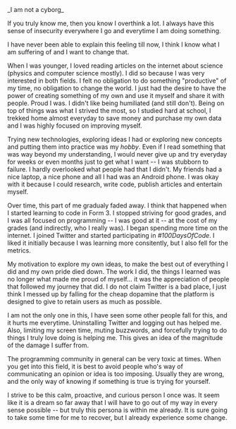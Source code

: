 

<BlogHead title={title} description={description} date={date} />
_I am not a cyborg_

If you truly know me, then you know I overthink a lot.
I always have this sense of insecurity everywhere I go and everytime I am doing something.

I have never been able to explain this feeling till now, I think I know what I am suffering of and I want to change that.

When I was younger, I loved reading articles on the internet about science (physics and computer science mostly). I did so because I was very interested in both fields.
I felt no obligation to do something "productive" of my time, no obligation to change the world. I just had the desire to have the power of creating something of my own and use it myself and share it with people.
Proud I was. I didn't like being humiliated (and still don't). Being on top of things was what I strived the most, so I studied hard at school, I trekked home almost everyday to save money and purchase my own data and I was highly focused on improving myself.

Trying new technologies, exploring ideas I had or exploring new concepts and putting them into practice was my _hobby_. Even if I read something that was way beyond my understanding, I would never give up and try everyday for weeks or even months just to get what I want -- I was stubborn to failure.
I hardly overlooked what people had that I didn't. My friends had a nice laptop, a nice phone and all I had was an Android phone. I was okay with it because I could research, write code, publish articles and entertain myself.

Over time, this part of me gradualy faded away. I think that happened when I started learning to code in Form 3. I stopped striving for good grades, and I was all focused on programming -- I was good at it -- at the cost of my grades (and indirectly, who I really was).
I began spending more time on the internet. I joined Twitter and started participating in _#100DaysOfCode_. I liked it initially because I was learning more consitently, but I also fell for the metrics.

My motivation to explore my own ideas, to make the best out of everything I did and my own pride died down. The work I did, the things I learned was no longer what made me proud of myself... it was the appreciation of people that followed my journey that did.
I do not claim Twitter is a bad place, I just think I messed up by falling for the cheap dopamine that the platform is designed to give to retain users as much as possible.

I am not the only one in this, I have seen some other people fall for this, and it hurts me everytime.
Uninstalling Twitter and logging out has helped me. Also, limiting my screen time, muting buzzwords, and forcefully trying to do things I truly love doing is helping me. This gives an idea of the magnitude of the damage I suffer from.

The programming community in general can be very toxic at times. When you get into this field, it is best to avoid people who's way of communicating an opinion or idea is too imposing. Usually they are wrong, and the only way of knowing if something is true is trying for yourself.

I strive to be this calm, proactive, and curious person I once was. It seem like it is a dream so far away that I will have to go out of my way in every sense possible -- but truly this persona is within me already.
It is sure going to take some time for me to recover, but I already experience some change.
